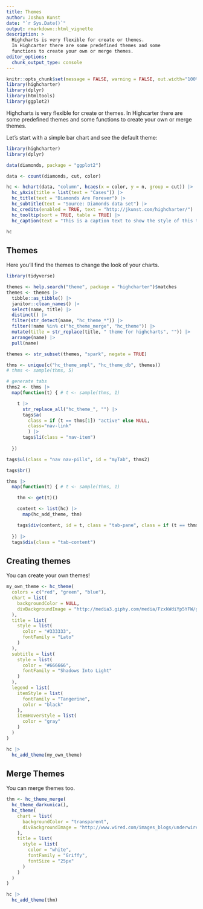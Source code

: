```yaml
---
title: Themes
author: Joshua Kunst
date: "`r Sys.Date()`"
output: rmarkdown::html_vignette
description: >
  Highcharts is very flexible for create or themes.
  In Highcarter there are some predefined themes and some 
  functions to create your own or merge themes.
editor_options: 
  chunk_output_type: console
---
```


<script>
$(document).ready(function(){ 
  el = $(".page-header > h1")
  icon = "paint-brush"
  text = el.text()
  text_new = "<span class=\"fa fa-" + icon  + "\"></span> " + text
  el.html(text_new) 
}) ;
</script>

```r
knitr::opts_chunk$set(message = FALSE, warning = FALSE, out.width="100%")
library(highcharter)
library(dplyr)
library(htmltools)
library(ggplot2)
```

Highcharts is very flexible for create or themes.
In Highcarter there are some predefined themes and some 
functions to create your own or merge themes.

Let's start with a simple bar chart and see the default theme:

```r
library(highcharter)
library(dplyr)

data(diamonds, package = "ggplot2")

data <- count(diamonds, cut, color)

hc <- hchart(data, "column", hcaes(x = color, y = n, group = cut)) |>
  hc_yAxis(title = list(text = "Cases")) |>
  hc_title(text = "Diamonds Are Forever") |>
  hc_subtitle(text = "Source: Diamonds data set") |>
  hc_credits(enabled = TRUE, text = "http://jkunst.com/highcharter/") |>
  hc_tooltip(sort = TRUE, table = TRUE) |> 
  hc_caption(text = "This is a caption text to show the style of this type of text")

hc
```


## Themes

Here you'll find the themes to change the look of your charts.

```r
library(tidyverse)

themes <- help.search("theme", package = "highcharter")$matches
themes <- themes |> 
  tibble::as_tibble() |>
  janitor::clean_names() |>
  select(name, title) |>
  distinct() |>
  filter(str_detect(name, "hc_theme_*")) |>
  filter(!name %in% c("hc_theme_merge", "hc_theme")) |>
  mutate(title = str_replace(title, " theme for highcharts", "")) |>
  arrange(name) |> 
  pull(name)

themes <- str_subset(themes, "spark", negate = TRUE)

thms <- unique(c("hc_theme_smpl", "hc_theme_db", themes))
# thms <- sample(thms, 5)

# generate tabs
thms2 <- thms |>
  map(function(t) { # t <- sample(thms, 1)

    t |>
      str_replace_all("hc_theme_", "") |>
      tags$a(
        class = if (t == thms[1]) "active" else NULL,
        class="nav-link"
        ) |>
      tags$li(class = "nav-item")
    
  }) 

tags$ul(class = "nav nav-pills", id = "myTab", thms2)

tags$br()

thms |>
  map(function(t) { # t <- sample(thms, 1)

    thm <- get(t)()

    content <- list(hc) |>
      map(hc_add_theme, thm)

    tags$div(content, id = t, class = "tab-pane", class = if (t == thms[1]) "active" else NULL)
    
  }) |>
  tags$div(class = "tab-content")
```


## Creating themes

You can create your own themes!

```r
my_own_theme <- hc_theme(
  colors = c("red", "green", "blue"),
  chart = list(
    backgroundColor = NULL,
    divBackgroundImage = "http://media3.giphy.com/media/FzxkWdiYp5YFW/giphy.gif"
  ),
  title = list(
    style = list(
      color = "#333333",
      fontFamily = "Lato"
    )
  ),
  subtitle = list(
    style = list(
      color = "#666666",
      fontFamily = "Shadows Into Light"
    )
  ),
  legend = list(
    itemStyle = list(
      fontFamily = "Tangerine",
      color = "black"
    ),
    itemHoverStyle = list(
      color = "gray"
    )
  )
)

hc |>
  hc_add_theme(my_own_theme)
```

## Merge Themes

You can merge themes too.

```r
thm <- hc_theme_merge(
  hc_theme_darkunica(),
  hc_theme(
    chart = list(
      backgroundColor = "transparent",
      divBackgroundImage = "http://www.wired.com/images_blogs/underwire/2013/02/xwing-bg.gif"
    ),
    title = list(
      style = list(
        color = "white",
        fontFamily = "Griffy",
        fontSize = "25px"
      )
    )
  )
)

hc |>
  hc_add_theme(thm)
```

